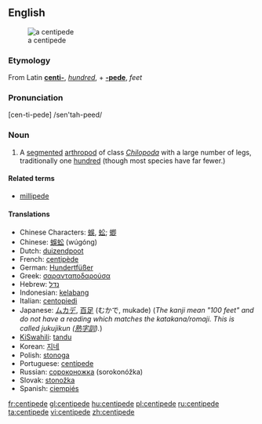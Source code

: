 {{wikipedia}}
==English==
[[Image:Chilopod_%28Marshal_Hedin%29.jpg|thumb|right|a centipede]]
===Etymology===
From Latin '''[[centi-]]''', ''[[hundred]]'', + '''[[-pede]]''', ''feet''

===Pronunciation===
[cen-ti-pede] /sen'tah-peed/

===Noun===
{{en-noun}}
# A [[segmented]] [[arthropod]] of class ''[[Chilopoda]]'' with a large number of legs, traditionally one [[hundred]] (though most species have far fewer.)

====Related terms====
*[[millipede]]

====Translations====
*Chinese Characters: [[蜈]], [[蚣]]; [[蝍]]
*Chinese: [[蜈蚣]] (wúgóng)
*Dutch: [[duizendpoot]] {{m}}
*French: [[centipède]] {{m}}
*German: [[Hundertfüßer]] {{m}}
*Greek: [[σαρανταποδαρούσα]] {{f}}
*Hebrew: [[נדל]] {{m}}
*Indonesian: [[kelabang]]
*Italian: [[centopiedi]] {{m}}
*Japanese: [[ムカデ]], [[百足]] (むかで, mukade) (''The kanji mean "100 feet" and do not have a reading which matches the katakana/romaji. This is called jukujikun ([[熟字訓]]).'')
*[[KiSwahili]]: [[tandu]]
*Korean: [[지네]]
*Polish: [[stonoga]] {{f}}
*Portuguese: [[centípede]] {{m}}
*Russian: [[сороконожка]] {{f}} (sorokonóžka)
*Slovak: [[stonožka#Slovak|stonožka]] {{f}}
*Spanish: [[ciempiés]] {{m}}

[[fr:centipede]]
[[gl:centipede]]
[[hu:centipede]]
[[pl:centipede]]
[[ru:centipede]]
[[ta:centipede]]
[[vi:centipede]]
[[zh:centipede]]